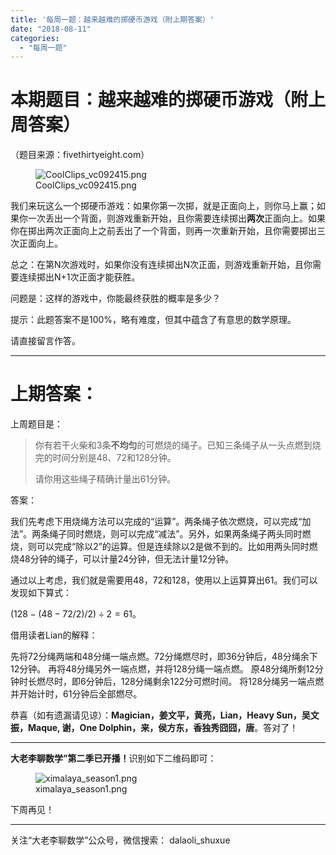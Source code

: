 ```yaml
---
title: '每周一题：越来越难的掷硬币游戏（附上期答案）'
date: "2018-08-11"
categories:
  - "每周一题"
---
```


<h1>本期题目：越来越难的掷硬币游戏（附上周答案）</h1>

（题目来源：fivethirtyeight.com）

![CoolClips_vc092415.png](https://dalaoliblog.wordpress.com/wp-content/uploads/2018/08/coolclips_vc092415.png)

我们来玩这么一个掷硬币游戏：如果你第一次掷，就是正面向上，则你马上赢；如果你一次丢出一个背面，则游戏重新开始，且你需要连续掷出**两次**正面向上。如果你在掷出两次正面向上之前丢出了一个背面，则再一次重新开始，且你需要掷出三次正面向上。

总之：在第N次游戏时，如果你没有连续掷出N次正面，则游戏重新开始，且你需要连续掷出N+1次正面才能获胜。

问题是：这样的游戏中，你能最终获胜的概率是多少？

提示：此题答案不是100%，略有难度，但其中蕴含了有意思的数学原理。

请直接留言作答。

<hr />

<h1>上期答案：</h1>

上周题目是：

<blockquote>你有若干火柴和3条**不均匀**的可燃烧的绳子。已知三条绳子从一头点燃到烧完的时间分别是48、72和128分钟。

请你用这些绳子精确计量出61分钟。</blockquote>

答案：

我们先考虑下用烧绳方法可以完成的“运算”。两条绳子依次燃烧，可以完成“加法”。两条绳子同时燃烧，则可以完成“减法”。另外，如果两条绳子两头同时燃烧，则可以完成“除以2”的运算。但是连续除以2是做不到的。比如用两头同时燃烧48分钟的绳子，可以计量24分钟，但无法计量12分钟。

通过以上考虑，我们就是需要用48，72和128，使用以上运算算出61。我们可以发现如下算式：

$(128-(48-72/2)/2)\div 2=61$。

借用读者Lian的解释：

先将72分绳两端和48分绳一端点燃。72分绳燃尽时，即36分钟后，48分绳余下12分钟。
再将48分绳另外一端点燃，并将128分绳一端点燃。
原48分绳所剩12分钟时长燃尽时，即6分钟后，128分绳剩余122分可燃时间。
将128分绳另一端点燃并开始计时，61分钟后全部燃尽。

恭喜（如有遗漏请见谅）：**<span class="buddy-card_name">Magician</span>，姜文平，黄亮，Lian，Heavy Sun，吴文振，Maque, 谢，One Dolphin，来，侯方东，香独秀囧囧，唐**。答对了！

<hr />

**大老李聊数学”第二季已开播！**识别如下二维码即可：

![ximalaya_season1.png](https://dalaoliblog.wordpress.com/wp-content/uploads/2018/05/ximalaya_season1.png)

下周再见！

<hr />

关注“大老李聊数学”公众号，微信搜索： dalaoli_shuxue